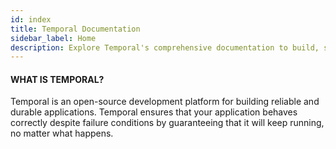 ```yaml
---
id: index
title: Temporal Documentation
sidebar_label: Home
description: Explore Temporal's comprehensive documentation to build, scale, and manage reliable, fault-tolerant workflows with Workflow-as-Code solutions.
---
```


<head>
  <title>Temporal Documentation</title>
</head>

#### WHAT IS TEMPORAL?

Temporal is an open-source development platform for building reliable and durable applications. 
Temporal ensures that your application behaves correctly despite failure conditions by guaranteeing that it will keep running, no matter what happens.



<Intro />
